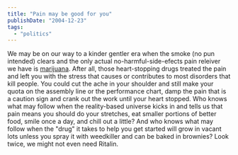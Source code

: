 ```yaml
---
title: "Pain may be good for you"
publishDate: "2004-12-23"
tags: 
  - "politics"
---
```


We may be on our way to a kinder gentler era when the smoke (no pun intended) clears and the only actual no-harmful-side-efects pain releiver we have is [marijuana](http://www.norml.org/). After all, those heart-stopping drugs treated the pain and left you with the stress that causes or contributes to most disorders that kill people. You could cut the ache in your shoulder and still make your quota on the assembly line or the performance chart, damp the pain that is a caution sign and crank out the work until your heart stopped. Who knows what may follow when the reality-based universe kicks in and tells us that pain means you should do your stretches, eat smaller portions of better food, smile once a day, and chill out a little? And who knows what may follow when the "drug" it takes to help you get started will grow in vacant lots unless you spray it with weedkiller and can be baked in brownies? Look twice, we might not even need Ritalin.
